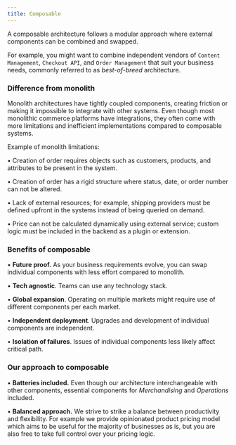 ```yaml
---
title: Composable
---
```


A composable architecture follows a modular approach where external components can be combined and swapped.

For example, you might want to combine independent vendors of `Content Management`, `Checkout API`, and `Order Management` that suit your business needs, commonly referred to as _best-of-breed_ architecture.

### Difference from monolith

Monolith architectures have tightly coupled components, creating friction or making it impossible to integrate with other systems.
Even though most monolithic commerce platforms have integrations, they often come with more limitations and inefficient implementations compared to composable systems.

Example of monolith limitations:

• Creation of order requires objects such as customers, products, and attributes to be present in the system.

• Creation of order has a rigid structure where status, date, or order number can not be altered.

• Lack of external resources; for example, shipping providers must be defined upfront in the systems instead of being queried on demand.

• Price can not be calculated dynamically using external service; custom logic must be included in the backend as a plugin or extension.

### Benefits of composable

• **Future proof.** As your business requirements evolve, you can swap individual components with less effort compared to monolith.

• **Tech agnostic**. Teams can use any technology stack.

• **Global expansion**. Operating on multiple markets might require use of different components per each market.

• **Independent deployment**. Upgrades and development of individual components are independent.

• **Isolation of failures**. Issues of individual components less likely affect critical path.

### Our approach to composable

• **Batteries included.**
Even though our architecture interchangeable with other components, essential components for _Merchandising_ and _Operations_ included.

• **Balanced approach.** We strive to strike a balance between productivity and flexibility.
For example we provide opinionated product pricing model which aims to be useful for the majority of businesses as is, but you are also free to take full control over your pricing logic.
